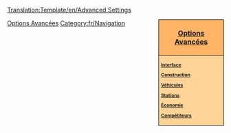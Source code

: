 <noinclude>[[Translation:Template/en/Advanced Settings]]</noinclude><div style="float:right; padding-left:12px; background:#ffffff;">
<div style="width:140px; border:1px solid #000000; background:#ffb466; padding:5px; -moz-border-radius-topleft:5px; -moz-border-radius-topright:5px; font-size: 12pt;">
<center><strong><font size="3">[[Main/fr/Options avancées|Options Avancées]]</font></strong></center>
</div>
<div style="width:140px;  border:1px solid black; border-top-width: 0px; background:#ffd496; padding:5px; -moz-border-radius-bottomleft:5px; -moz-border-radius-bottomright:8px; font-size: 8pt;">
<strong>
[[Main/fr/Options avancées/Interface|Interface]]

[[Main/fr/Options avancées/Construction|Construction]]

[[Main/fr/Options avancées/Véhicules|Véhicules]]

[[Main/fr/Options avancées/Stations|Stations]]

[[Main/fr/Options Avancées/Économie|Économie]]

[[Main/fr/Options avancées/Compétiteurs|Compétiteurs]]
</strong>
</div>
</div><noinclude>

[[Category:fr/Modèles|Options Avancées]][[Category:fr/Navigation]]
</noinclude>